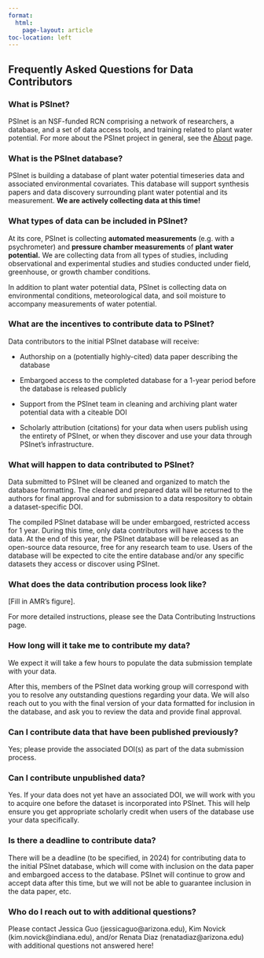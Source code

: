 ```yaml
---
format: 
  html: 
    page-layout: article
toc-location: left
---
```


## Frequently Asked Questions for Data Contributors

### What is PSInet?

PSInet is an NSF-funded RCN comprising a network of researchers, a database, and a set of data access tools, and training related to plant water potential. For more about the PSInet project in general, see the [About](about.qmd) page.

### What is the PSInet database?

PSInet is building a database of plant water potential timeseries data and associated environmental covariates. This database will support synthesis papers and data discovery surrounding plant water potential and its measurement. **We are actively collecting data at this time!**

### What types of data can be included in PSInet?

At its core, PSInet is collecting **automated measurements** (e.g. with a psychrometer) and **pressure chamber measurements** of **plant water potential.** We are collecting data from all types of studies, including observational and experimental studies and studies conducted under field, greenhouse, or growth chamber conditions.

In addition to plant water potential data, PSInet is collecting data on environmental conditions, meteorological data, and soil moisture to accompany measurements of water potential.

### What are the incentives to contribute data to PSInet?

Data contributors to the initial PSInet database will receive:

-   Authorship on a (potentially highly-cited) data paper describing the database

-   Embargoed access to the completed database for a 1-year period before the database is released publicly

-   Support from the PSInet team in cleaning and archiving plant water potential data with a citeable DOI

-   Scholarly attribution (citations) for your data when users publish using the entirety of PSInet, or when they discover and use your data through PSInet's infrastructure.

### What will happen to data contributed to PSInet?

Data submitted to PSInet will be cleaned and organized to match the database formatting. The cleaned and prepared data will be returned to the authors for final approval and for submission to a data respository to obtain a dataset-specific DOI.

The compiled PSInet database will be under embargoed, restricted access for 1 year. During this time, only data contributors will have access to the data. At the end of this year, the PSInet database will be released as an open-source data resource, free for any research team to use. Users of the database will be expected to cite the entire database and/or any specific datasets they access or discover using PSInet.

### What does the data contribution process look like?

\[Fill in AMR's figure\].

For more detailed instructions, please see the Data Contributing Instructions page.

### How long will it take me to contribute my data?

We expect it will take a few hours to populate the data submission template with your data.

After this, members of the PSInet data working group will correspond with you to resolve any outstanding questions regarding your data. We will also reach out to you with the final version of your data formatted for inclusion in the database, and ask you to review the data and provide final approval.

### Can I contribute data that have been published previously?

Yes; please provide the associated DOI(s) as part of the data submission process.

### Can I contribute unpublished data?

Yes. If your data does not yet have an associated DOI, we will work with you to acquire one before the dataset is incorporated into PSInet. This will help ensure you get appropriate scholarly credit when users of the database use your data specifically.

### Is there a deadline to contribute data?

There will be a deadline (to be specified, in 2024) for contributing data to the initial PSInet database, which will come with inclusion on the data paper and embargoed access to the database. PSInet will continue to grow and accept data after this time, but we will not be able to guarantee inclusion in the data paper, etc.

### Who do I reach out to with additional questions?

Please contact Jessica Guo (jessicaguo\@arizona.edu), Kim Novick (kim.novick\@indiana.edu), and/or Renata Diaz (renatadiaz\@arizona.edu) with additional questions not answered here!
